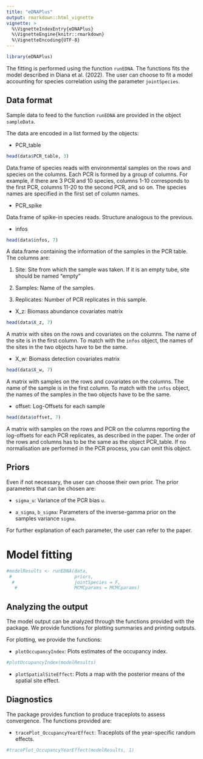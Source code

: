 ```yaml
---
title: "eDNAPlus"
output: rmarkdown::html_vignette
vignette: >
  %\VignetteIndexEntry{eDNAPlus}
  %\VignetteEngine{knitr::rmarkdown}
  %\VignetteEncoding{UTF-8}
---
```


```r
library(eDNAPlus)
```


The fitting is performed using the function `runEDNA`. The functions fits the model described in Diana et al. (2022). The user can choose to fit a model accounting for species correlation using the parameter `jointSpecies`.

## Data format

Sample data to feed to the function `runEDNA` are provided in the object `sampleData`. 


The data are encoded in a list formed by the objects:

* PCR_table

```r
head(data$PCR_table, 3)
```

Data.frame of species reads with environmental samples on the rows and species on the columns. Each PCR is formed by a group of columns. For example, if there are 3 PCR and 10 species, columns 1-10 corresponds to the first PCR, columns 11-20 to the second PCR, and so on. The species names are specified in the first set of column names.

* PCR_spike

Data.frame of spike-in species reads. Structure analogous to the previous.


* infos

```r
head(data$infos, 7)
```

A data.frame containing the information of the samples in the PCR table. The columns are:

   1. Site: Site from which the sample was taken. If it is an empty tube, site should be named "empty"

   2. Samples: Name of the samples.

   3. Replicates: Number of PCR replicates in this sample.


* X_z: Biomass abundance covariates matrix

```r
head(data$X_z, 7)
```

A matrix with sites on the rows and covariates on the columns. The name of the site is in the first column. To match with the `infos` object, the names of the sites in the two objects have to be the same.


* X_w: Biomass detection covariates matrix

```r
head(data$X_w, 7)
```

A matrix with samples on the rows and covariates on the columns. The name of the sample is in the first column. To match with the `infos` object, the names of the samples in the two objects have to be the same.

* offset: Log-Offsets for each sample

```r
head(data$offset, 7)
```

A matrix with samples on the rows and PCR on the columns reporting the log-offsets for each PCR replicates, as described in the paper. The order of the rows and columns has to be the same as the object PCR_table. If no normalisation are performed in the PCR process, you can omit this object.


## Priors

Even if not necessary, the user can choose their own prior. The prior parameters that can be chosen are:

* `sigma_u`: Variance of the PCR bias `u`.

* `a_sigma`, `b_sigma`: Parameters of the inverse-gamma prior on the samples variance `sigma`.

For further explanation of each parameter, the user can refer to the paper.

# Model fitting

```r
#modelResults <- runEDNA(data,
 #                       priors,
  #                      jointSpecies = F,
   #                     MCMCparams = MCMCparams) 
```



## Analyzing the output

The model output can be analyzed through the functions provided with the package. We provide functions for plotting summaries and printing outputs.

For plotting, we provide the functions:

* `plotOccupancyIndex`: Plots estimates of the occupancy index.

```r
#plotOccupancyIndex(modelResults)
```

* `plotSpatialSiteEffect`: Plots a map with the posterior means of the spatial site effect.

## Diagnostics

The package provides function to produce traceplots to assess convergence. The functions provided are:

* `tracePlot_OccupancyYearEffect`: Traceplots of the year-specific random effects.

```r
#tracePlot_OccupancyYearEffect(modelResults, 1)
```
